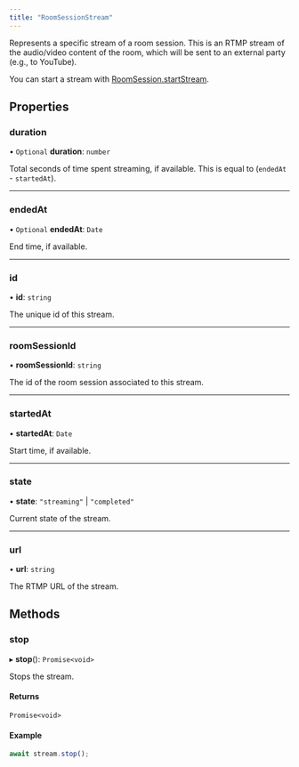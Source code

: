 ```yaml
---
title: "RoomSessionStream"
---
```


Represents a specific stream of a room session. This is an RTMP stream of the
audio/video content of the room, which will be sent to an external party (e.g.,
to YouTube).

You can start a stream with [RoomSession.startStream](./video-roomsession.mdx#startstream).

## Properties

### duration

• `Optional` **duration**: `number`

Total seconds of time spent streaming, if available. This is equal to (`endedAt` - `startedAt`).

---

### endedAt

• `Optional` **endedAt**: `Date`

End time, if available.

---

### id

• **id**: `string`

The unique id of this stream.

---

### roomSessionId

• **roomSessionId**: `string`

The id of the room session associated to this stream.

---

### startedAt

• **startedAt**: `Date`

Start time, if available.

---

### state

• **state**: `"streaming"` \| `"completed"`

Current state of the stream.

---

### url

• **url**: `string`

The RTMP URL of the stream.

## Methods

### stop

▸ **stop**(): `Promise<void>`

Stops the stream.

#### Returns

`Promise<void>`

#### Example

```javascript
await stream.stop();
```
